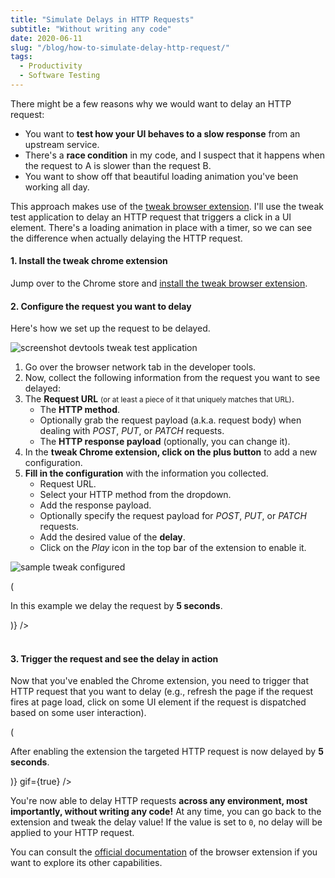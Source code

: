 ```yaml
---
title: "Simulate Delays in HTTP Requests"
subtitle: "Without writing any code"
date: 2020-06-11
slug: "/blog/how-to-simulate-delay-http-request/"
tags:
  - Productivity
  - Software Testing
---
```



<ScrollToTopButton />

There might be a few reasons why we would want to delay an HTTP request:

- You want to **test how your UI behaves to a slow response** from an upstream service.
- There's a **race condition** in my code, and I suspect that it happens when the request to A is slower than the request B.
- You want to show off that beautiful loading animation you've been working all day.

This approach makes use of the <a href="https://tweak-extension.com" target="_blank" title="tweak browser response API simulator">tweak browser extension</a>. I'll
use the tweak test application to delay an HTTP request that triggers a click
in a UI element. There's a loading animation in place with a timer, so we can
see the difference when actually delaying the HTTP request.

#### 1. Install the tweak chrome extension

Jump over to the Chrome store and <a href="https://chrome.google.com/webstore/detail/tweak/feahianecghpnipmhphmfgmpdodhcapi" target="_blank" title="tweak mock HTTP requests on chrome store">install the tweak browser extension</a>.

#### 2. Configure the request you want to delay

Here's how we set up the request to be delayed.

![screenshot devtools tweak test application](./images/devtools-request-583.png "screenshot devtools tweak test application")

<Caption text="In the screenshot we have the request we're targeting to delay." />

1. Go over the browser network tab in the developer tools.
2. Now, collect the following information from the request you want to see delayed:
3. The **Request URL** <small>(or at least a piece of it that uniquely matches that URL)</small>.
   - The **HTTP method**.
   - Optionally grab the request payload (a.k.a. request body) when dealing with _POST_, _PUT_, or _PATCH_ requests.
   - The **HTTP response payload** (optionally, you can change it).
4. In the **tweak Chrome extension, click on the plus button** to add a new configuration.
5. **Fill in the configuration** with the information you collected.
   - Request URL.
   - Select your HTTP method from the dropdown.
   - Add the response payload.
   - Optionally specify the request payload for _POST_, _PUT_, or _PATCH_ requests.
   - Add the desired value of the **delay**.
   - Click on the _Play_ icon in the top bar of the extension to enable it.

![sample tweak configured](./images/tweak-configured-sample.png "sample tweak configured")

<Caption
  text={() => (
    <p>
      In this example we delay the request by <b>5 seconds</b>.
    </p>
  )}
/>

<br />
<br />

#### 3. Trigger the request and see the delay in action

Now that you've enabled the Chrome extension, you need to trigger that HTTP request that you want to delay (e.g., refresh the page if the request fires at page load, click on some UI element if the request is dispatched based on some user interaction).

<GIF name="tweak-delay" />

<Caption
  text={() => (
    <p>
      After enabling the extension the targeted HTTP request is now delayed by <b>5 seconds</b>.
    </p>
  )}
  gif={true}
/>

You're now able to delay HTTP
requests **across any environment, most importantly, without writing any code!**
At any time, you can go back to the extension and tweak the delay value!
If the value is set to `0`, no delay will be applied to your HTTP request.

You can consult
the <a href="https://tweak-extension.com/documentation" target="_blank" title="tweak browser extension documentation">official documentation</a> of
the browser extension if you want to explore its other capabilities.
